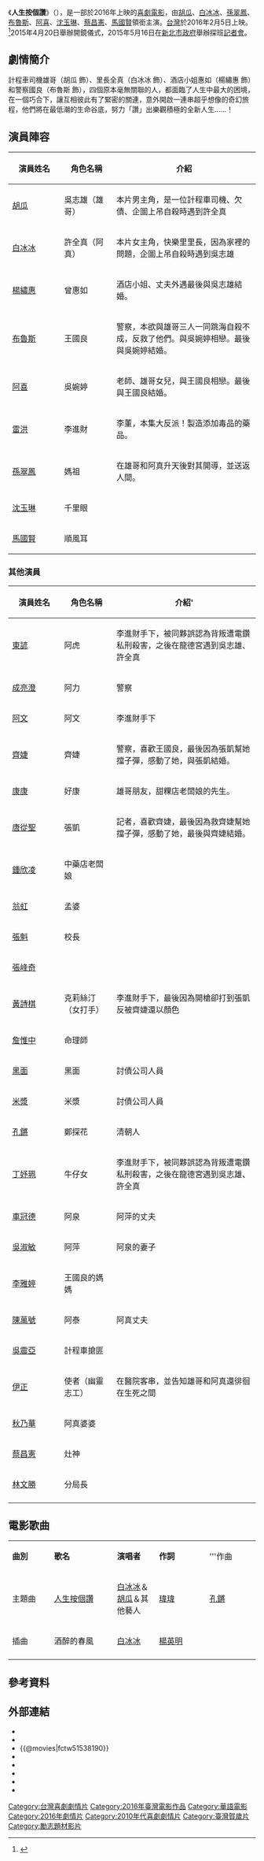 {{expand|time=2014-04-26T05:21:44+00:00}}
{{Infobox Film
| name           = 人生按個讚
| original_name  = Like Life
| image          = 201512251206531 人生按個讚 正式海報C.jpg
| image_size     = 
| caption        = 
| based_on       = 
| 監製           = [[白雪嬅|白雪嬅]]
| producer_2     = 徐錫彪
| 導演           = [[吳震亞|吳震亞]]
| 編劇           = [[于尚民|于尚民]]、[[李祐寧|李祐寧]]、[[白雪嬅|白雪嬅]]、[[葉雋堯|葉雋堯]]、[[陳品辰|陳品辰]]、[[吳明倫|吳明倫]]
| 主演           = [[胡瓜|胡瓜]]、[[白冰冰|白冰冰]]、[[孫翠鳳|孫翠鳳]]、[[布魯斯_(藝人)|布魯斯]]、[[林育品|阿喜]]<br>[[沈玉琳|沈玉琳]]、[[蔡昌憲|蔡昌憲]]、[[馬國賢|馬國賢]]、[[成亮澄|成亮澄]]<br>[[齊婕|齊婕]]
| 攝影           = 張熙明
| 剪輯           = [[陳博文|陳博文]]
| 主題曲        = 人生按個讚
| 作曲            = 瑋瑋
| 作詞             = [[孔鏘|孔鏘]]
| 演唱             = [[白冰冰|白冰冰]]、[[胡瓜|胡瓜]]、其他演員
| 配樂           = [[孔鏘|孔鏘]]
| 製片商         = {{flagicon|ROC}}[[中環公司|中環娛樂有限公司]]
| 發行商         = {{flagicon|ROC}}[[威視電影|威視電影]]
| 產地           = {{台灣電影產地}}
| 上映日期       = {{flagicon|ROC}}{{film date|2016|2|5}}
| 片長           = 101分鐘
| 語言           = [[中華民國國語|國語]]、[[台語|台語]]、[[臺灣客家語|客家語]]
| 預算           = 新台幣9000萬元<ref>{{Cite web |url=http://ent.ltn.com.tw/news/breakingnews/1604794 |title=《按個讚》難回本 白冰冰不牽拖《死侍》 |access-date=2017-01-05 |archive-date=2019-05-15 |archive-url=https://web.archive.org/web/20190515222155/https://ent.ltn.com.tw/news/breakingnews/1604794 |dead-url=no }}</ref>
| 票房           = 新台幣3400萬元<ref>{{Cite web |url=http://www.chinatimes.com/newspapers/20160226003352-260603 |title=《時報周刊》失意曾經想跳樓 白冰冰為人生按讚，2016年2月26日 |access-date=2016年4月4日 |archive-date=2019年5月15日 |archive-url=https://web.archive.org/web/20190515113708/https://www.chinatimes.com/newspapers/20160226003352-260603 |dead-url=no }}</ref><ref>{{Cite web |url=http://www.appledaily.com.tw/realtimenews/article/new/20161221/1017491/ |title=【台灣年度票房】豬哥亮《大尾2》淪老二　武林盟主是他... |access-date=2017-01-05 |archive-date=2017-08-03 |archive-url=https://web.archive.org/web/20170803090022/http://www.appledaily.com.tw/realtimenews/article/new/20161221/1017491/ |dead-url=no }}</ref><ref>{{Cite web |url=http://ent.ltn.com.tw/news/paper/1065424 |title=2016國片票房排行》限制級《房客》上位 豬哥亮牌失效《大尾2》現少2.6億 |access-date=2017-01-05 |archive-date=2021-04-20 |archive-url=https://web.archive.org/web/20210420105759/https://ent.ltn.com.tw/news/paper/1065424 |dead-url=no }}</ref>
| tw_name        = 
}}
《'''人生按個讚'''》（{{lang-en|'''''Like Life'''''}}），是一部於2016年上映的[[喜劇電影|喜劇電影]]，由[[胡瓜|胡瓜]]、[[白冰冰|白冰冰]]、[[孫翠鳳|孫翠鳳]]、[[布魯斯_(藝人)|布魯斯]]、[[林育品|阿喜]]、[[沈玉琳|沈玉琳]]、[[蔡昌憲|蔡昌憲]]、[[馬國賢|馬國賢]]領銜主演。[[台灣|台灣]]於2016年2月5日上映。<ref>{{Cite web |url=http://n.yam.com/yam/entertain/20151126/20151126414720.html |title=【人生按個讚】海報花絮曝 打響猴年春節檔第一炮 |accessdate=2015-11-27 |archive-date=2015-12-08 |archive-url=https://web.archive.org/web/20151208142127/http://n.yam.com/yam/entertain/20151126/20151126414720.html |dead-url=no }}</ref>2015年4月20日舉辦開鏡儀式，2015年5月16日在[[新北市政府|新北市政府]]舉辦探班[[記者會|記者會]]。

== 劇情簡介 ==
計程車司機雄哥（胡瓜 飾）、里長全真（白冰冰 飾）、酒店小姐惠如（楊繡惠 飾）和警察國良（布魯斯 飾），四個原本毫無關聯的人，都面臨了人生中最大的困境，在一個巧合下，讓互相彼此有­了緊密的關連，意外開啟一連串超乎想像的奇幻旅程，他們將在最低潮的生命谷底，努力「­讚」出樂觀積極的全新人生……！

== 演員陣容 ==
{|class="wikitable" width="70%"
|- style="background:#AFC7BA; color:black" align=center
!style="width:20%"|演員姓名!!style="width:20%"|角色名稱!!style="width:55%"|介紹
|-
| [[胡瓜|胡瓜]]
| 吳志雄（雄哥）
| 本片男主角，是一位計程車司機、欠債、企圖上吊自殺時遇到許全真
|-
| [[白冰冰|白冰冰]]
| 許全真（阿真）
| 本片女主角，快樂里里長，因為家裡的問題，企圖上吊自殺時遇到吳志雄
|-
| [[楊繡惠|楊繡惠]]
| 曾惠如
| 酒店小姐、丈夫外遇最後與吳志雄結婚。
|-
| [[布魯斯_(藝人)|布魯斯]]
|王國良
| 警察，本欲與雄哥三人一同跳海自殺不成，反救了他們。與吳婉婷相戀。最後與吳婉婷結婚。
|-
|[[林育品|阿喜]]
| 吳婉婷
| 老師、雄哥女兒，與王國良相戀。最後與王國良結婚。
|-
|[[雷洪|雷洪]]
| 李進財
| 李董，本集大反派！製造添加毒品的藥品。
|-
| [[孫翠鳳|孫翠鳳]]
| 媽祖
| 在雄哥和阿真升天後對其開導，並送返人間。
|-
| [[沈玉琳|沈玉琳]]
| 千里眼
| 
|-
|[[馬國賢|馬國賢]]
| 順風耳
| 
|}

=== 其他演員 ===
{|class="wikitable" width="70%"
|- style="background:#AFC7BA; color:black" align=center
!style="width:20%"|演員姓名!!style="width:20%"|角色名稱!!style="width:55%"|介紹'
|-
|[[游東彥|東諺]]
| 阿虎
| 李進財手下，被同夥誤認為背叛遭電鑽私刑殺害，之後在龍德宮遇到吳志雄、許全真
|-
|[[成亮澄|成亮澄]]
| 阿力
| 警察
|-
|[[阿文|阿文]]
| 阿文
| 李進財手下
|-
|[[齊婕|齊婕]]
| 齊婕
| 警察，喜歡王國良，最後因為張凱幫她擋子彈，感動了她，與張凱結婚。
|-
|[[康康|康康]]
| 好康
|雄哥朋友，甜粿店老闆娘的先生。 
|-
|[[唐從聖|唐從聖]]
| 張凱
|記者，喜歡齊婕，最後因為救齊婕幫她擋子彈，感動了她，最後與齊婕結婚。
|-
|[[鍾欣凌|鍾欣凌]]
|中藥店老闆娘
|
|-
| [[翁虹|翁虹]]
| 孟婆
| 
|-
| [[張魁_(藝人)|張魁]]
| 校長
| 
|-
|[[張峰奇|張峰奇]]
|
|
|-
| [[黃詩棋|黃詩棋]]
| 克莉絲汀（女打手）
| 李進財手下，最後因為開槍卻打到張凱反被齊婕還以顏色
|-
| [[詹惟中|詹惟中]]
| 命理師 
| 
|-
| [[黑面|黑面]]
| 黑面
| 討債公司人員
|-
| [[米漿_(演員)|米漿]]
| 米漿 
| 討債公司人員
|-
| [[孔鏘|孔鏘]]
| 鄭探花
| 清朝人
|-
| [[丁妤珮|丁妤珮]]
| 牛仔女
| 李進財手下，被同夥誤認為背叛遭電鑽私刑殺害，之後在龍德宮遇到吳志雄、許全真
|-
| [[車冠德|車冠德]]
| 阿泉
| 阿萍的丈夫
|-
| [[吳淑敏|吳淑敏]]
| 阿萍
| 阿泉的妻子
|-
| [[李雅婷|李雅婷]]
| 王國良的媽媽
|
|- 
| [[陳萬號|陳萬號]]
| 阿泰
| 阿真丈夫
|- 
| [[吳震亞|吳震亞]]
| 計程車搶匪
|
|-
| [[伊正|伊正]]
| 使者（幽靈志工）
| 在醫院客串，並告知雄哥和阿真還徘徊在生死之間
|- 
| [[秋乃華|秋乃華]]
| 阿真婆婆
| 
|-
| [[蔡昌憲|蔡昌憲]]
| 灶神
| 
|-
| [[林文勝|林文勝]]
| 分局長
| 
|-
|}

== 電影歌曲 ==
{|class="wikitable" style="text-align:center;width:80%"
|- style="width:100%; background:green; color:snow"
|style="width:10%"|'''曲別'''||style="width:15%"|'''歌名'''||style="width:10%"|'''演唱者'''||style="width:12%"|'''作詞'''||style="width:12%"|'''作曲
|-
|主題曲|| [[人生按個讚|人生按個讚]]|| [[白冰冰|白冰冰]]＆[[胡瓜|胡瓜]]＆其他藝人 || [[瑋瑋|瑋瑋]] || [[孔鏘|孔鏘]]
|-
|插曲|| 酒醉的春風 || [[白冰冰|白冰冰]] || colspan=2|[[楊英明|楊英明]]
|-
|}

== 參考資料 ==
{{reflist}}

== 外部連結 ==
* {{facebook|likelife2016}}
*{{Yahoomovie id|6054}}
*{{@movies|fctw51538190}}
*{{hkmdb title|18543}}
*{{Mtime|228709}}
*{{douban}}
*{{Amg movie|653051}}
*{{imdb title|5930232}}
{{電影台灣首播
|電視台={{flagicon|Taiwan}} [[衛視電影台|衛視電影台]]（台灣版本）
|播放檔次=週六21:00（首播）
|節目名稱= 人生按個讚
|日期=2016年8月13日
}}

[[Category:台灣喜劇劇情片|Category:台灣喜劇劇情片]]
[[Category:2016年臺灣電影作品|Category:2016年臺灣電影作品]]
[[Category:華語電影|Category:華語電影]]
[[Category:2016年劇情片|Category:2016年劇情片]]
[[Category:2010年代喜劇劇情片|Category:2010年代喜劇劇情片]]
[[Category:臺灣賀歲片|Category:臺灣賀歲片]]
[[Category:勵志題材影片|Category:勵志題材影片]]